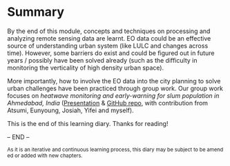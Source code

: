 # Summary

By the end of this module, concepts and techniques on processing and analyzing remote sensing data are learnt. EO data could be an effective source of understanding urban system (like LULC and changes across time). However, some barriers do exist and could be figured out in future years / possibly have been solved already (such as the difficulty in monitoring the verticality of high density urban space).

More importantly, how to involve the EO data into the city planning to solve urban challenges have been practiced through group work. Our group work focuses on *heatwave monitoring and early-warning for slum population in Ahmedabad, India* ([Presentation](https://jtej22.github.io/casa0075/#1) & [GitHub repo](https://github.com/jtej22/casa0075), with contribution from Atsumi, Eunyoung, Josiah, Yifei and myself).

This is the end of this learning diary. Thanks for reading!

-- END --

~As\ it\ is\ an\ iterative\ and\ continuous\ learning\ process,\ this\ diary\ may\ be\ subject\ to\ be\ amended\ or\ added\ with\ new\ chapters.~

